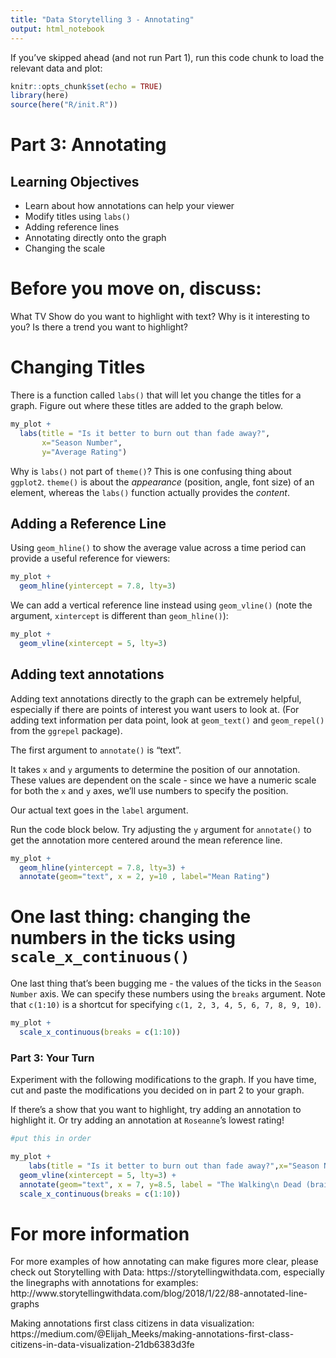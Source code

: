 ```yaml
---
title: "Data Storytelling 3 - Annotating"
output: html_notebook
---
```


If you've skipped ahead (and not run Part 1), run this code chunk to load the relevant data and plot:

```r
knitr::opts_chunk$set(echo = TRUE)
library(here)
source(here("R/init.R"))
```

# Part 3: Annotating

## Learning Objectives

- Learn about how annotations can help your viewer
- Modify titles using `labs()`
- Adding reference lines
- Annotating directly onto the graph
- Changing the scale

# Before you move on, discuss: 

What TV Show do you want to highlight with text? Why is it interesting to you? Is there a trend you want to highlight?

# Changing Titles

There is a function called `labs()` that will let you change the titles for a graph. Figure out where these titles are added to the graph below.

```r
my_plot +
  labs(title = "Is it better to burn out than fade away?",
       x="Season Number", 
       y="Average Rating")
```

Why is `labs()` not part of `theme()`? This is one confusing thing about `ggplot2`. `theme()` is about the *appearance* (position, angle, font size) of an element, whereas the `labs()` function actually provides the *content*.

## Adding a Reference Line

Using `geom_hline()` to show the average value across a time period can provide a useful reference for viewers:

```r
my_plot + 
  geom_hline(yintercept = 7.8, lty=3)
```

We can add a vertical reference line instead using `geom_vline()` (note the argument, `xintercept` is different than `geom_hline()`):

```r
my_plot + 
  geom_vline(xintercept = 5, lty=3)
```

## Adding text annotations

Adding text annotations directly to the graph can be extremely helpful, especially if there are points of interest you want users to look at. (For adding text information per data point, look at `geom_text()` and `geom_repel()` from the `ggrepel` package).

 The first argument to `annotate()` is "text". 

It takes `x` and `y` arguments to determine the position of our annotation. These values are dependent on the scale - since we have a numeric scale for both the `x` and `y` axes, we'll use numbers to specify the position.

Our actual text goes in the `label` argument. 

Run the code block below. Try adjusting the `y` argument for `annotate()` to get the annotation more centered around the mean reference line. 

```r
my_plot + 
  geom_hline(yintercept = 7.8, lty=3) +
  annotate(geom="text", x = 2, y=10 , label="Mean Rating") 
```

# One last thing: changing the numbers in the ticks using `scale_x_continuous()`

One last thing that's been bugging me - the values of the ticks in the `Season Number` axis. We can specify these numbers using the `breaks` argument. Note that `c(1:10)` is a shortcut for specifying `c(1, 2, 3, 4, 5, 6, 7, 8, 9, 10)`.

```r
my_plot + 
  scale_x_continuous(breaks = c(1:10))
```

### Part 3: Your Turn

Experiment with the following modifications to the graph. If you have time, cut and paste the modifications you decided on in part 2 to your graph.

If there's a show that you want to highlight, try adding an annotation to highlight it. Or try adding an annotation at `Roseanne`'s lowest rating!

```r
#put this in order

my_plot + 
    labs(title = "Is it better to burn out than fade away?",x="Season Number", y="Average Rating") + 
  geom_vline(xintercept = 5, lty=3) +
  annotate(geom="text", x = 7, y=8.5, label = "The Walking\n Dead (brainzzz)") +
  scale_x_continuous(breaks = c(1:10))
```

# For more information

For more examples of how annotating can make figures more clear, please check out Storytelling with Data: https://storytellingwithdata.com, especially the linegraphs with annotations for examples: http://www.storytellingwithdata.com/blog/2018/1/22/88-annotated-line-graphs

Making annotations first class citizens in data visualization: https://medium.com/@Elijah_Meeks/making-annotations-first-class-citizens-in-data-visualization-21db6383d3fe